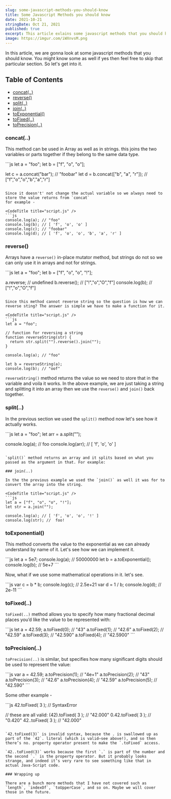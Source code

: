 ```yaml
---
slug: some-javascript-methods-you-should-know
title: Some Javascript Methods you should know
date: 2021-10-21
stringDate: Oct 21, 2021
published: true
excerpt: This article exlains some javascript methods that you should know, such as concat, split, join etc.
image: https://imgur.com/iWXnvsM.png
---
```


In this article, we are gonna look at some javascript methods that you should know. You might know some as well if yes then feel free to skip that particular section. So let's get into it.

## Table of Contents

- [concat(..)](#concat)
- [reverse()](#reverse)
- [split(..)](#split)
- [join(..)](#join)
- [toExponential()](#toexponential)
- [toFixed(..)](#tofixed)
- [toPrecision(..)](#toprecision)

### concat(..)

This method can be used in Array as well as in strings. this joins the two variables or parts together if they belong to the same data type.

<CodeTitle title="script.js" />
```js
let a = "foo";
let b = ["f", "o", "o"];

let c = a.concat("bar"); // "foobar"
let d = b.concat(["b", "a", "r"]); // ["f","o","o","b","a","r"]
```

Since it doesn't' not change the actual variable so we always need to store the value returns from `concat`
for example -

<CodeTitle title="script.js" />
```js
console.log(a); // "foo"
console.log(b); // [ 'f', 'o', 'o' ]
console.log(c); // "foobar"
console.log(d); // [ 'f', 'o', 'o', 'b', 'a', 'r' ]
```

### reverse()

Arrays have a `reverse()` in-place mutator method, but strings do not so we can only use it in arrays and not for strings.

<CodeTitle title="script.js" />
```js
let a = "foo";
let b = ["f", "o", "o", "!"];

a.reverse; // undefined
b.reverse(); // ["!","o","O","f"]
console.log(b); // ["!","o","O","f"]
```

Since this method cannot reverse string so the question is how we can reverse sting? The answer is simple we have to make a function for it.

<CodeTitle title="script.js" />
```js
let a = "foo";

// function for reversing a string
function reverseString(str) {
  return str.split("").reverse().join("");
}

console.log(a); // "foo"

let b = reverseString(a);
console.log(b); // "oof"
```

`reverseString()` method returns the value so we need to store that in the variable and voila it works. In the above example, we are just taking a string and splitting it into an array then we use the `reverse()` and `join()` back together.

### split(..)

In the previous section we used the `split()` method now let's see how it actually works.

<CodeTitle title="script.js" />
```js
let a = "foo";
let arr = a.split("");

console.log(a); // foo
console.log(arr); //  [ 'f', 'o', 'o' ]
```

`split()` method returns an array and it splits based on what you passed as the argument in that. For example:

### join(..)

In the the previous example we used the `join()` as well it was for to convert the array into the string.

<CodeTitle title="script.js" />
```js
let a = ["f", "o", "o", "!"];
let str = a.join("");

console.log(a); // [ 'f', 'o', 'o', '!' ]
console.log(str); //  foo!
```

### toExponential()

This method converts the value to the exponential as we can already understand by name of it. Let's see how we can implement it.

<CodeTitle title="script.js" />
```js
let a = 5e7;
console.log(a); // 50000000
let b = a.toExponential();
console.log(b); // 5e+7
```

Now, what if we use some mathematical operations in it. let's see.

<CodeTitle title="script.js" />
```js
var c = b * b;
console.log(c); // 2.5e+21
var d = 1 / b;
console.log(d); // 2e-11
```

### toFixed(..)

`toFixed(..)` method allows you to specify how many fractional
decimal places you’d like the value to be represented with:

<CodeTitle title="script.js" />
```js
let a = 42.59;
a.toFixed(0); // "43"
a.toFixed(1); // "42.6"
a.toFixed(2); // "42.59"
a.toFixed(3); // "42.590"
a.toFixed(4); // "42.5900"
```

### toPrecision(..)

`toPrecision(..)` is similar, but specifies how many significant digits should be used to represent the value:

<CodeTitle title="script.js" />
```js
var a = 42.59;
a.toPrecision(1); // "4e+1"
a.toPrecision(2); // "43"
a.toPrecision(3); // "42.6"
a.toPrecision(4); // "42.59"
a.toPrecision(5); // "42.590"
```

Some other example -

<CodeTitle title="script.js" />
```js
42.toFixed( 3 ); // SyntaxError

// these are all valid:
(42).toFixed( 3 ); // "42.000"
0.42.toFixed( 3 ); // "0.420"
42..toFixed( 3 ); // "42.000"
```

`42.toFixed(3)` is invalid syntax, because the . is swallowed up as part of the `42`. literal (which is valid—see above!), and so then there’s no. property operator present to make the `.toFixed` access.

`42..toFixed(3)` works because the first `.` is part of the number and the second `.` is the property operator. But it probably looks strange, and indeed it’s very rare to see something like that in actual Java‐Script code.

### Wrapping up

There are a bunch more methods that I have not covered such as `length`, `indexOf`, `toUpperCase`, and so on. Maybe we will cover those in the future.
